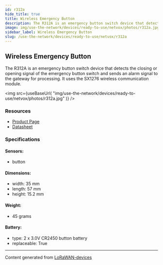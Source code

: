 ```yaml
---
id: r312a
hide_title: true
title: Wireless Emergency Button
description: The R312A is an emergency button switch device that detects the closing or opening signal of the emergency button switch and sends an alarm signal to the gateway for processing. It uses the SX1276 wireless communication module.
image: img/use-the-network/devices/ready-to-use/netvox/photos/r312a.jpg
sidebar_label: Wireless Emergency Button
slug: /use-the-network/devices/ready-to-use/netvox/r312a
---
```



## Wireless Emergency Button

The R312A is an emergency button switch device that detects the closing or opening signal of the emergency button switch and sends an alarm signal to the gateway for processing. It uses the SX1276 wireless communication module.

<img
src={useBaseUrl(
"img/use-the-network/devices/ready-to-use/netvox/photos/r312a.jpg"
)}
/>

### Resources

- [Product Page](http://www.netvox.com.tw/product.asp?pro=R312A)
- [Datasheet](http://www.netvox.com.tw/um/R312A/R312Adatasheet.pdf)

### Specifications

#### Sensors:
- button
#### Dimensions:
- width: 35 mm
- length: 57 mm
- height: 15.2 mm
#### Weight: 
- 45 grams
#### Battery: 
- type: 2 x 3.0V CR2450 button battery
- replaceable: True



---
Content generated from [LoRaWAN-devices](https://github.com/TheThingsNetwork/lorawan-devices)